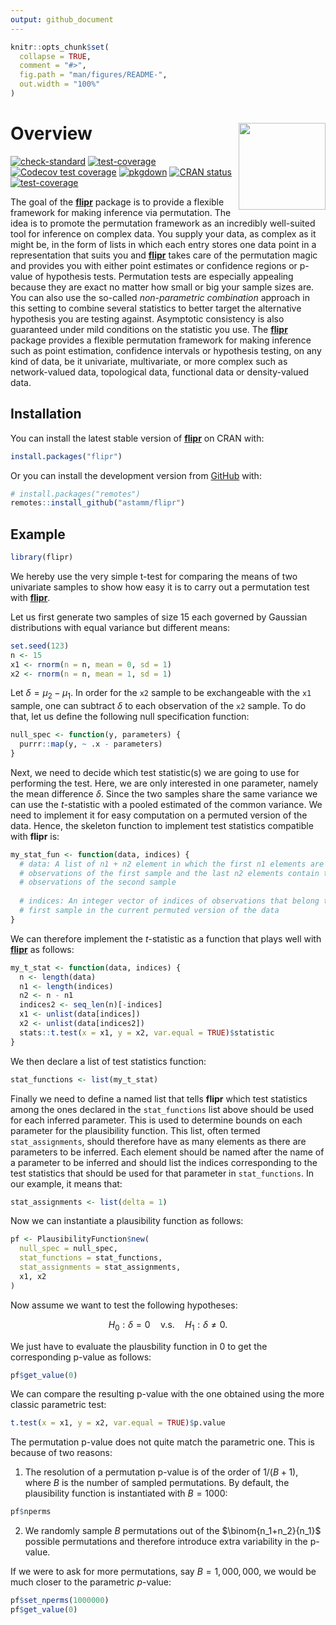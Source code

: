 ```yaml
---
output: github_document
---
```


<!-- README.md is generated from README.Rmd. Please edit that file -->

```r
knitr::opts_chunk$set(
  collapse = TRUE,
  comment = "#>",
  fig.path = "man/figures/README-",
  out.width = "100%"
)
```

# Overview <a href='https://astamm.github.io/flipr/'><img src='man/figures/logo.png' align="right" height="139" /></a>

<!-- badges: start -->
[![check-standard](https://github.com/astamm/flipr/workflows/R-CMD-check/badge.svg)](https://github.com/astamm/flipr/actions)
[![test-coverage](https://github.com/astamm/flipr/workflows/test-coverage/badge.svg)](https://github.com/astamm/flipr/actions)
[![Codecov test coverage](https://codecov.io/gh/astamm/flipr/branch/master/graph/badge.svg)](https://codecov.io/gh/astamm/flipr?branch=master)
[![pkgdown](https://github.com/astamm/flipr/workflows/pkgdown/badge.svg)](https://github.com/astamm/flipr/actions)
[![CRAN status](https://www.r-pkg.org/badges/version/flipr)](https://CRAN.R-project.org/package=flipr)
[![test-coverage](https://github.com/C-Juliette/flipr/workflows/test-coverage/badge.svg)](https://github.com/C-Juliette/flipr/actions)
<!-- badges: end -->

The goal of the [**flipr**](https://astamm.github.io/flipr/) package is to
provide a flexible framework for making inference via permutation. The idea is
to promote the permutation framework as an incredibly well-suited tool for
inference on complex data. You supply your data, as complex as it might be, in
the form of lists in which each entry stores one data point in a representation
that suits you and [**flipr**](https://astamm.github.io/flipr/) takes care of
the permutation magic and provides you with either point estimates or confidence
regions or p-value of hypothesis tests. Permutation tests are especially
appealing because they are exact no matter how small or big your sample sizes
are. You can also use the so-called *non-parametric combination* approach in
this setting to combine several statistics to better target the alternative
hypothesis you are testing against. Asymptotic consistency is also guaranteed
under mild conditions on the statistic you use. The
[**flipr**](https://astamm.github.io/flipr/) package provides a flexible
permutation framework for making inference such as point estimation, confidence
intervals or hypothesis testing, on any kind of data, be it univariate,
multivariate, or more complex such as network-valued data, topological data,
functional data or density-valued data.

## Installation

You can install the latest stable version of
[**flipr**](https://astamm.github.io/flipr/) on CRAN with:
``` r
install.packages("flipr")
```

Or you can install the development version from [GitHub](https://github.com/) with:

``` r
# install.packages("remotes")
remotes::install_github("astamm/flipr")
```
## Example

```r
library(flipr)
```

We hereby use the very simple t-test for comparing the means of two univariate
samples to show how easy it is to carry out a permutation test with
[**flipr**](https://astamm.github.io/flipr/).

Let us first generate two samples of size $15$ each governed by Gaussian distributions with equal variance but different means:
```r
set.seed(123)
n <- 15
x1 <- rnorm(n = n, mean = 0, sd = 1)
x2 <- rnorm(n = n, mean = 1, sd = 1)
```

Let $\delta = \mu_2 - \mu_1$. In order for the `x2` sample to be exchangeable with the `x1` sample, one can subtract $\delta$ to each observation of the `x2` sample. To do that, let us define the following null specification function:

```r
null_spec <- function(y, parameters) {
  purrr::map(y, ~ .x - parameters)
}
```

Next, we need to decide which test statistic(s) we are going to use for performing the test. Here, we are only interested in one parameter, namely the mean difference $\delta$. Since the two samples share the same variance we can use the $t$-statistic with a pooled estimated of the common variance. We need to implement it for easy computation on a permuted version of the data. Hence, the skeleton function to implement test statistics compatible with **flipr** is:
```r
my_stat_fun <- function(data, indices) {
  # data: A list of n1 + n2 element in which the first n1 elements are the
  # observations of the first sample and the last n2 elements contain the
  # observations of the second sample
  
  # indices: An integer vector of indices of observations that belong to the
  # first sample in the current permuted version of the data
}
```

We can therefore implement the $t$-statistic as a function that plays well with
[**flipr**](https://astamm.github.io/flipr/) as follows:
```r
my_t_stat <- function(data, indices) {
  n <- length(data)
  n1 <- length(indices)
  n2 <- n - n1
  indices2 <- seq_len(n)[-indices]
  x1 <- unlist(data[indices])
  x2 <- unlist(data[indices2])
  stats::t.test(x = x1, y = x2, var.equal = TRUE)$statistic
}
```

We then declare a list of test statistics function:
```r
stat_functions <- list(my_t_stat)
```

Finally we need to define a named list that tells **flipr** which test statistics among the ones declared in the `stat_functions` list above should be used for each inferred parameter. This is used to determine bounds on each parameter for the plausibility function. This list, often termed `stat_assignments`, should therefore have as many elements as there are parameters to be inferred. Each element should be named after the name of a parameter to be inferred and should list the indices corresponding to the test statistics that should be used for that parameter in `stat_functions`. In our example, it means that:

```r
stat_assignments <- list(delta = 1)
```

Now we can instantiate a plausibility function as follows:
```r
pf <- PlausibilityFunction$new(
  null_spec = null_spec,
  stat_functions = stat_functions,
  stat_assignments = stat_assignments,
  x1, x2
)
```

Now assume we want to test the following hypotheses:

$$ H_0: \delta = 0 \quad \mbox{v.s.} \quad H_1: \delta \ne 0. $$

We just have to evaluate the plausbility function in $0$ to get the corresponding p-value as follows:
```r
pf$get_value(0)
```

We can compare the resulting p-value with the one obtained using the more classic parametric test:
```r
t.test(x = x1, y = x2, var.equal = TRUE)$p.value
```

The permutation p-value does not quite match the parametric one. This is because of two reasons:

1. The resolution of a permutation p-value is of the order of $1/(B+1)$, where $B$ is the number of sampled permutations. By default, the plausibility function is instantiated with $B = 1000$:
```r
pf$nperms
```
2. We randomly sample $B$ permutations out of the $\binom{n_1+n_2}{n_1}$ possible permutations and therefore introduce extra variability in the p-value.

If we were to ask for more permutations, say $B = 1,000,000$, we would be much closer to the parametric $p$-value:
```r
pf$set_nperms(1000000)
pf$get_value(0)
```
